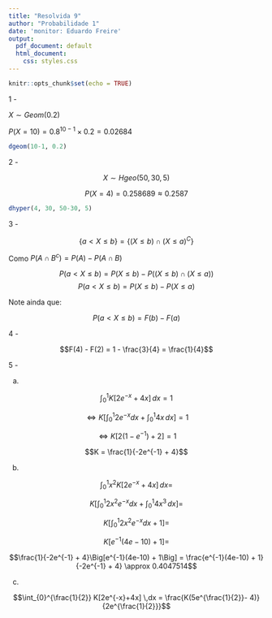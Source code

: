 ```yaml
---
title: "Resolvida 9"
author: "Probabilidade 1"
date: 'monitor: Eduardo Freire'
output:
  pdf_document: default
  html_document:
    css: styles.css
---
```


```r
knitr::opts_chunk$set(echo = TRUE)
```


1 -

$X \sim Geom(0.2)$

$P(X=10) = 0.8^{10-1}\times 0.2 = 0.02684$

```r
dgeom(10-1, 0.2)
```


2 -

$$X \sim Hgeo(50, 30, 5)$$

$$P(X=4) = 0.258689 \approx 0.2587$$

```r
dhyper(4, 30, 50-30, 5)
```

3 - 

$$\{a<X\leq b\} = \{(X \leq b) \cap(X \leq a)^C \}$$


Como $P(A\cap B^c) = P(A) - P(A \cap B)$

$$P(a<X\leq b) = P(X \leq b) - P((X \leq b) \cap (X \leq a)) $$
$$P(a<X\leq b) = P(X \leq b) - P(X \leq a)$$


Note ainda que: 


$$P(a<X\leq b) = F(b) - F(a)$$



4 -

$$F(4) - F(2) = 1 - \frac{3}{4} = \frac{1}{4}$$



5 -

(a) 

$$\int_{0}^{1} K[2e^{-x}+4x] \,dx = 1$$


$$\iff K\Big[\int_{0}^{1} 2e^{-x} dx +\int_{0}^{1} 4x \,dx\Big] = 1$$

$$\iff K\Big[2(1-e^{-1}) +2\Big] = 1$$

$$K = \frac{1}{-2e^{-1} + 4}$$



(b) 

$$\int_{0}^{1}x^2 K[2e^{-x}+4x] \,dx =$$ 


$$K\Big[\int_{0}^{1} 2x^2e^{-x} dx +\int_{0}^{1} 4x^3 \,dx\Big] =$$


$$K\Big[\int_{0}^{1} 2x^2e^{-x} dx + 1\Big] =$$


$$K\Big[e^{-1}(4e-10) + 1\Big] =$$


$$\frac{1}{-2e^{-1} + 4}\Big[e^{-1}(4e-10) + 1\Big] = \frac{e^{-1}(4e-10) + 1}{-2e^{-1} + 4} \approx 0.4047514$$

(c)



$$\int_{0}^{\frac{1}{2}} K[2e^{-x}+4x] \,dx = \frac{K(5e^{\frac{1}{2}}- 4)}{2e^{\frac{1}{2}}}$$



